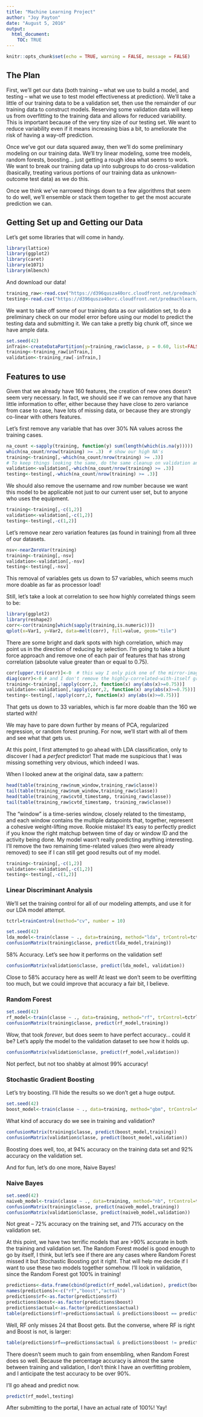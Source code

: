 ```yaml
---
title: "Machine Learning Project"
author: "Joy Payton"
date: "August 5, 2016"
output: 
  html_document:
    TOC: TRUE
---
```


```r
knitr::opts_chunk$set(echo = TRUE, warning = FALSE, message = FALSE)
```

## The Plan

First, we'll get our data (both training -- what we use to build a model, and testing -- what we use to test model effectiveness at prediction).  We'll take a little of our training data to be a validation set, then use the remainder of our training data to construct models.  Reserving some validation data will keep us from overfitting to the training data and allows for reduced variability.  This is important because of the very tiny size of our testing set.  We want to reduce variability even if it means increasing bias a bit, to ameliorate the risk of having a way-off prediction.

Once we've got our data squared away, then we'll do some preliminary modeling on our training data.  We'll try linear modeling, some tree models, random forests, boosting... just getting a rough idea what seems to work.  We want to break our training data up into subgroups to do cross-validation (basically, treating various portions of our training data as unknown-outcome test data) as we do this.

Once we think we've narrowed things down to a few algorithms that seem to do well, we'll ensemble or stack them together to get the most accurate prediction we can.

## Getting Set up and Getting our Data

Let's get some libraries that will come in handy.

```r
library(lattice)
library(ggplot2)
library(caret)
library(e1071)
library(mlbench)
```

And download our data!

```r
training_raw<-read.csv("https://d396qusza40orc.cloudfront.net/predmachlearn/pml-training.csv")
testing<-read.csv("https://d396qusza40orc.cloudfront.net/predmachlearn/pml-testing.csv")
```

We want to take off some of our training data as our validation set, to do a preliminary check on our model error before using our model to predict the testing data and submitting it. We can take a pretty big chunk off, since we have ample data.

```r
set.seed(42)
inTrain<-createDataPartition(y=training_raw$classe, p = 0.60, list=FALSE)
training<-training_raw[inTrain,]
validation<-training_raw[-inTrain,]
```

## Features to use

Given that we already have 160 features, the creation of new ones doesn't seem very necessary.  In fact, we should see if we can remove any that have little information to offer, either because they have close to zero variance from case to case, have lots of missing data, or because they are strongly co-linear with others features.

Let's first remove any variable that has over 30% NA values across the training cases.

```r
na_count <-sapply(training, function(y) sum(length(which(is.na(y)))))
which(na_count/nrow(training) >= .3)  # show our high NA's
training<-training[,-which(na_count/nrow(training) >= .3)]
# To keep things looking the same, do the same cleanup on validation and testing.
validation<-validation[,-which(na_count/nrow(training) >= .3)]
testing<-testing[,-which(na_count/nrow(training) >= .3)]
```

We should also remove the username and row number because we want this model to be applicable not just to our current user set, but to anyone who uses the equipment.

```r
training<-training[,-c(1,2)]
validation<-validation[,-c(1,2)]
testing<-testing[,-c(1,2)]
```

Let's remove near zero variation features (as found in training) from all three of our datasets.

```r
nsv<-nearZeroVar(training)
training<-training[,-nsv]
validation<-validation[,-nsv]
testing<-testing[,-nsv]
```

This removal of variables gets us down to 57 variables, which seems much more doable as far as processor load!

Still, let's take a look at correlation to see how highly correlated things seem to be:

```r
library(ggplot2)
library(reshape2)
corr<-cor(training[which(sapply(training,is.numeric))])
qplot(x=Var1, y=Var2, data=melt(corr), fill=value, geom="tile")
```

There are some bright and dark spots with high correlation, which may point us in the direction of reducing by selection. I'm going to take a blunt force approach and remove one of each pair of features that has  strong correlation (absolute value greater than or equal to 0.75).

```r
corr[upper.tri(corr)]<-0  # this way I only pick one of the mirror-imaged highly correlated pair
diag(corr)<-0 # and I don't remove the highly-correlated-with-itself group
training<-training[,!apply(corr,2, function(x) any(abs(x)>=0.75))]
validation<-validation[,!apply(corr,2, function(x) any(abs(x)>=0.75))]
testing<-testing[,!apply(corr,2, function(x) any(abs(x)>=0.75))]
```

That gets us down to 33 variables, which is far more doable than the 160 we started with!

We may have to pare down further by means of PCA, regularized regression, or random forest pruning.  For now, we'll start with all of them and see what that gets us.

At this point, I first attempted to go ahead with LDA classification, only to discover I had a *perfect* predictor!  That made me suspicious that I was missing something very obvious, which indeed I was.  

When I looked anew at the original data, saw a pattern:

```r
head(table(training_raw$num_window,training_raw$classe))
tail(table(training_raw$num_window,training_raw$classe))
head(table(training_raw$cvtd_timestamp, training_raw$classe))
tail(table(training_raw$cvtd_timestamp, training_raw$classe))
```

The "window" is a time-series window, closely related to the timestamp, and each window contains the multiple datapoints that, together, represent a cohesive weight-lifting move.  Rookie mistake!  It's easy to perfectly predict if you know the right matchup between time of day or window ID and the activity being done.  My model wasn't really predicting anything interesting.  I'll remove the two remaining time-related values (two were already removed) to see if I can still get good results out of my model.

```r
training<-training[,-c(1,2)]
validation<-validation[,-c(1,2)]
testing<-testing[,-c(1,2)]
```


### Linear Discriminant Analysis	 

We'll set the training control for all of our modeling attempts, and use it for our LDA model attempt.

```r
tctrl=trainControl(method="cv", number = 10)

set.seed(42)
lda_model<-train(classe ~ ., data=training, method="lda", trControl=tctrl)
confusionMatrix(training$classe, predict(lda_model,training))
```

58% Accuracy. Let's see how it performs on the validation set!

```r
confusionMatrix(validation$classe, predict(lda_model, validation))
```

Close to 58% accuracy here as well!  At least we don't seem to be overfitting too much, but we could improve that accuracy a fair bit, I believe.


### Random Forest

``` r
set.seed(42)
rf_model<-train(classe ~ ., data=training, method="rf", trControl=tctrl)
confusionMatrix(training$classe, predict(rf_model,training))
```

Wow, that took *forever*, but does seem to have perfect accuracy... could it be?  Let's apply the model to the validation dataset to see how it holds up.

```r
confusionMatrix(validation$classe, predict(rf_model,validation))
```

Not perfect, but not too shabby at almost 99% accuracy!  

### Stochastic Gradient Boosting

Let's try boosting.  I'll hide the results so we don't get a huge output.

```r
set.seed(42)
boost_model<-train(classe ~ ., data=training, method="gbm", trControl=tctrl)
```

What kind of accuracy do we see in training and validation?

```r
confusionMatrix(training$classe, predict(boost_model,training))
confusionMatrix(validation$classe, predict(boost_model,validation))
```

Boosting does well, too, at 94% accuracy on the training data set and 92% accuracy on the validation set.  

And for fun, let's do one more, Naive Bayes!

### Naive Bayes

```r
set.seed(42)
naiveb_model<-train(classe ~ ., data=training, method="nb", trControl=tctrl)
confusionMatrix(training$classe, predict(naiveb_model,training))
confusionMatrix(validation$classe, predict(naiveb_model,validation))
```

Not great -- 72% accuracy on the training set, and 71% accuracy on the validation set.

At this point, we have two terrific models that are >90% accurate in both the training and validation set.  The Random Forest model is good enough to go by itself, I think, but let's see if there are any cases where Random Forest missed it but Stochastic Boosting got it right.  That will help me decide if I want to use these two models together somehow.  I'll look in validation, since the Random Forest got 100% in training!

```r
predictions<-data.frame(cbind(predict(rf_model,validation), predict(boost_model,validation), validation$classe))
names(predictions)<-c("rf","boost","actual")
predictions$rf<-as.factor(predictions$rf)
predictions$boost<-as.factor(predictions$boost)
predictions$actual<-as.factor(predictions$actual)
table(predictions$rf!=predictions$actual & predictions$boost == predictions$actual)
```

Well, RF only misses 24 that Boost gets.  But the converse, where RF is right and Boost is not, is larger:

```r
table(predictions$rf==predictions$actual & predictions$boost != predictions$actual)
```

There doesn't seem much to gain from ensembling, when Random Forest does so well.  Because the percentage accuracy is almost the same between training and validation, I don't think I have an overfitting problem, and I anticipate the test accuracy to be over 90%.

I'll go ahead and predict now.

```r
predict(rf_model,testing)
```

After submitting to the portal, I have an actual rate of 100%!  Yay!

